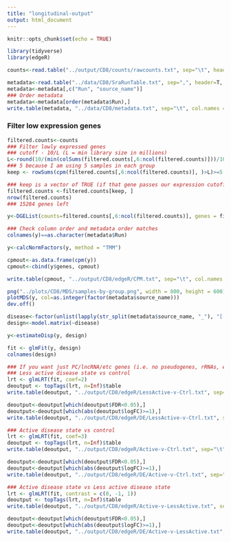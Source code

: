 ```yaml
---
title: "longitudinal-output"
output: html_document
---
```


```r
knitr::opts_chunk$set(echo = TRUE)
```

```R
library(tidyverse)
library(edgeR)
```


```R
counts<-read.table("../output/CD8/counts/rawcounts.txt", sep="\t", header=T, stringsAsFactors = F, quote="")

metadata<-read.table("../data/CD8/SraRunTable.txt", sep=",", header=T, stringsAsFactors = F)
metadata<-metadata[,c("Run", "source_name")]
### Order metadata
metadata<-metadata[order(metadata$Run),]
write.table(metadata, "../data/CD8/metadata.txt", sep="\t", col.names = T, row.names = F, quote=F)
```

### Filter low expression genes

```R
filtered.counts<-counts
### Filter lowly expressed genes
### cutoff - 10/L (L = min library size in millions)
L<-round(10/(min(colSums(filtered.counts[,6:ncol(filtered.counts)]))/1000000), digits = 2) 
### 5 because I am using 5 samples in each group
keep <- rowSums(cpm(filtered.counts[,6:ncol(filtered.counts)], )>L)>=5

### keep is a vector of TRUE (if that gene passes our expression cutoff) or FALSE if it doesn't. Only TRUE rows are kept
filtered.counts <-filtered.counts[keep, ]
nrow(filtered.counts)
### 15284 genes left
```



```R
y<-DGEList(counts=filtered.counts[,6:ncol(filtered.counts)], genes = filtered.counts[,1:5])

### Check column order and metadata order matches
colnames(y)==as.character(metadata$Run)

y<-calcNormFactors(y, method = "TMM")

cpmout<-as.data.frame(cpm(y))
cpmout<-cbind(y$genes, cpmout)

write.table(cpmout, "../output/CD8/edgeR/CPM.txt", sep="\t", col.names = T, row.names = F, quote=F)
```

```R
png("../plots/CD8/MDS/samples-by-group.png", width = 800, height = 600)
plotMDS(y, col=as.integer(factor(metadata$source_name)))
dev.off()
```



```R
disease<-factor(unlist(lapply(str_split(metadata$source_name, "_"), "[[", 1)), levels=c("Ctrl", "SLE less active", "SLE active"))
design<-model.matrix(~disease)

y<-estimateDisp(y, design)

fit <- glmFit(y, design)
colnames(design)

### If you want just PC/lncRNA/etc genes (i.e. no pseudogenes, rRNAs, etc.) lrt[lrt$genes$Gene.type %in% c("IG_C_gene", "IG_V_gene", "lncRNA", "miRNA", "protein_coding", "TR_C_gene", "TR_D_gene", "TR_J_gene", "TR_V_gene"),]
### Less active disease state vs control
lrt <- glmLRT(fit, coef=2)
deoutput <- topTags(lrt, n=Inf)$table
write.table(deoutput, "../output/CD8/edgeR/LessActive-v-Ctrl.txt", sep="\t", col.names = T, row.names = F, quote=F)

deoutput<-deoutput[which(deoutput$FDR<0.05),]
deoutput<-deoutput[which(abs(deoutput$logFC)>=1),]
write.table(deoutput, "../output/CD8/edgeR/DE/LessActive-v-Ctrl.txt", sep="\t", col.names = T, row.names = F, quote=F)

### Active disease state vs control
lrt <- glmLRT(fit, coef=3)
deoutput <- topTags(lrt, n=Inf)$table
write.table(deoutput, "../output/CD8/edgeR/Active-v-Ctrl.txt", sep="\t", col.names = T, row.names = F, quote=F)

deoutput<-deoutput[which(deoutput$FDR<0.05),]
deoutput<-deoutput[which(abs(deoutput$logFC)>=1),]
write.table(deoutput, "../output/CD8/edgeR/DE/Active-v-Ctrl.txt", sep="\t", col.names = T, row.names = F, quote=F)

### Active disease state vs Less active disease state
lrt <- glmLRT(fit, contrast = c(0, -1, 1))
deoutput <- topTags(lrt, n=Inf)$table
write.table(deoutput, "../output/CD8/edgeR/Active-v-LessActive.txt", sep="\t", col.names = T, row.names = F, quote=F)

deoutput<-deoutput[which(deoutput$FDR<0.05),]
deoutput<-deoutput[which(abs(deoutput$logFC)>=1),]
write.table(deoutput, "../output/CD8/edgeR/DE/Active-v-LessActive.txt", sep="\t", col.names = T, row.names = F, quote=F)
```

